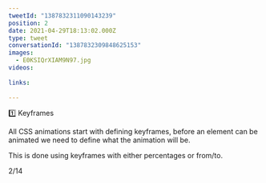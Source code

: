 ```yaml
---
tweetId: "1387832311090143239"
position: 2
date: 2021-04-29T18:13:02.000Z
type: tweet
conversationId: "1387832309848625153"
images:
  - E0KSIQrXIAM9N97.jpg
videos:
  
links:
  
---
```

1️⃣ Keyframes

All CSS animations start with defining keyframes, before an element can be animated we need to define what the animation will be.

This is done using keyframes with either percentages or from/to.

2/14 

